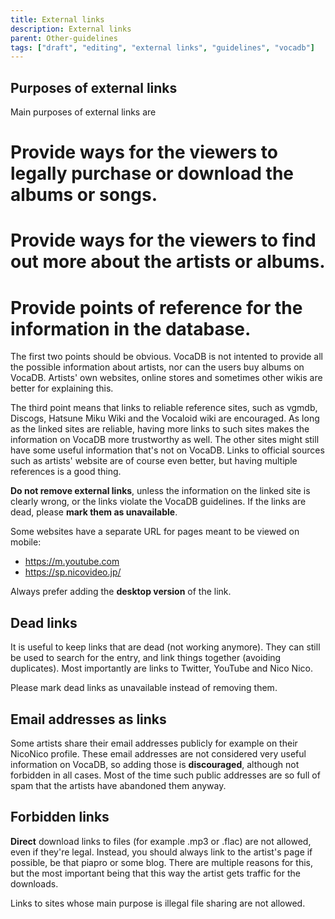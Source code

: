 ---
title: External links
description: External links
parent: Other-guidelines
tags: ["draft", "editing", "external links", "guidelines", "vocadb"]
---

## Purposes of external links
Main purposes of external links are
# Provide ways for the viewers to legally purchase or download the albums or songs.
# Provide ways for the viewers to find out more about the artists or albums.
# Provide points of reference for the information in the database.

The first two points should be obvious. VocaDB is not intented to provide all the possible information about artists, nor can the users buy albums on VocaDB. Artists' own websites, online stores and sometimes other wikis are better for explaining this. 

The third point means that links to reliable reference sites, such as vgmdb, Discogs, Hatsune Miku Wiki and the Vocaloid wiki are encouraged. As long as the linked sites are reliable, having more links to such sites makes the information on VocaDB more trustworthy as well. The other sites might still have some useful information that's not on VocaDB. Links to official sources such as artists' website are of course even better, but having multiple references is a good thing.

**Do not remove external links**, unless the information on the linked site is clearly wrong, or the links violate the VocaDB guidelines. If the links are dead, please **mark them as unavailable**.

Some websites have a separate URL for pages meant to be viewed on mobile:
* https://m.youtube.com
* https://sp.nicovideo.jp/

Always prefer adding the **desktop version** of the link.

## Dead links

It is useful to keep links that are dead (not working anymore). They can still be used to search for the entry, and link things together (avoiding duplicates).
Most importantly are links to Twitter, YouTube and Nico Nico.

Please mark dead links as unavailable instead of removing them.

## Email addresses as links
Some artists share their email addresses publicly for example on their NicoNico profile. These email addresses are not considered very useful information on VocaDB, so adding those is **discouraged**, although not forbidden in all cases. Most of the time such public addresses are so full of spam that the artists have abandoned them anyway.

## Forbidden links
**Direct** download links to files (for example .mp3 or .flac) are not allowed, even if they're legal. Instead, you should always link to the artist's page if possible, be that piapro or some blog. There are multiple reasons for this, but the most important being that this way the artist gets traffic for the downloads.

Links to sites whose main purpose is illegal file sharing are not allowed.
